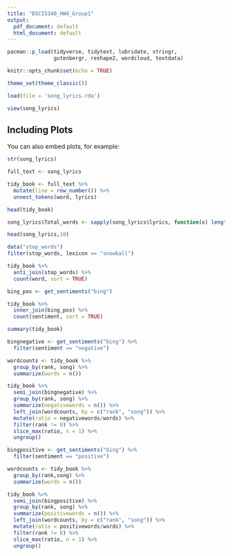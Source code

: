 ---
title: "DSCI5340_HW4_Group1"
output:
  pdf_document: default
  html_document: default
---

```{r setup, include=FALSE}
pacman::p_load(tidyverse, tidytext, lubridate, stringr,
               gutenbergr, reshape2, wordcloud, textdata)

knitr::opts_chunk$set(echo = TRUE)

theme_set(theme_classic())
```



```{r cars}
load(file = 'song_lyrics.rda')
```



```{r}
view(song_lyrics)
```

## Including Plots

You can also embed plots, for example:

```{r}
str(song_lyrics)
```



```{r}
full_text <- song_lyrics

tidy_book <- full_text %>%
  mutate(line = row_number()) %>%
  unnest_tokens(word, lyrics)

head(tidy_book)
```



```{r}
song_lyrics$Total_words <- sapply(song_lyrics$lyrics, function(x) length(unlist(strsplit(as.character(x), "\\W+"))))
```


```{r}
head(song_lyrics,10)
```

```{r}
data("stop_words")
filter(stop_words, lexicon == "snowball")

tidy_book %>%
  anti_join(stop_words) %>% 
  count(word, sort = TRUE)
```


```{r}
bing_pos <- get_sentiments("bing")

tidy_book %>%
  inner_join(bing_pos) %>%
  count(sentiment, sort = TRUE)
```

```{r}
summary(tidy_book)
```


```{r}
bingnegative <- get_sentiments("bing") %>% 
  filter(sentiment == "negative")

wordcounts <- tidy_book %>%
  group_by(rank, song) %>%
  summarize(words = n())

tidy_book %>%
  semi_join(bingnegative) %>%
  group_by(rank, song) %>%
  summarize(negativewords = n()) %>%
  left_join(wordcounts, by = c("rank", "song")) %>%
  mutate(ratio = negativewords/words) %>%
  filter(rank != 0) %>%
  slice_max(ratio, n = 1) %>% 
  ungroup()
```


```{r}

bingpositive <- get_sentiments("bing") %>% 
  filter(sentiment == "positive")

wordcounts <- tidy_book %>%
  group_by(rank,song) %>%
  summarize(words = n())

tidy_book %>%
  semi_join(bingpositive) %>%
  group_by(rank, song) %>%
  summarize(positivewords = n()) %>%
  left_join(wordcounts, by = c("rank", "song")) %>%
  mutate(ratio = positivewords/words) %>%
  filter(rank != 0) %>%
  slice_max(ratio, n = 1) %>% 
  ungroup()
```




